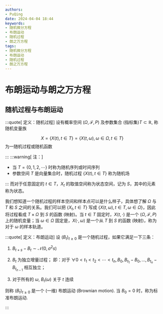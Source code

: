 ```yaml
---
authors:
- PuQing
date: 2024-04-04 18:44
keywords:
- 随机微分方程
- 布朗运动
- 随机过程
- 朗之万方程
tags:
- 随机微分方程
- 布朗运动
- 随机过程
- 朗之万方程
---
```

# 布朗运动与朗之万方程

## 随机过程与布朗运动

:::quote[ 定义：随机过程]
设有概率空间 $(\Omega,\mathcal{F},P)$ 及参数集合 (指标集)$T\subset \mathbb{R}$, 称随机变量族

$$
X=\{X(t),t \in T\}=\left\{ X(t,\omega),\omega \in \Omega,t \in T \right\} 
$$
为一随机过程或随机函数


<!--truncate-->
:::
:::warning[ 注：]

- 当 $T=\left\{ 0,1,2,\cdots \right\}$ 时称为随机序列或时间序列
- 参数空间 $T$ 是向量集合时，随机过程 $\left\{ X(t),t \in T \right\}$ 称为随机场

:::
而对于任意固定的 $t \in T$，$X_{t}$ 的取值空间称为状态空间，记为 $S$，其中的元素称为状态。

我们想知道一个随机过程的样本空间和样本点可以是什么样子，具体想了解 $\Omega$ 与 $T$ 和 $S$ 之间的关系。我们可以把 $\left\{ X_{t},t \in T \right\}$ 写成 $\left\{ X(t,\omega),t \in T,\omega \in \Omega \right\}$，因此将过程看成 $T \times \Omega$ 到 $S$ 的函数 (映射)。当 $t \in T$ 固定时，$X(t,\cdot)$ 是一个 $(\Omega,\mathcal{F},P)$ 上的随机变量；当 $\omega \in \Omega$ 固定是，$X(\cdot,\omega)$ 是一个从 $T$ 到 $S$ 的函数 (映射)，称为对于 $\omega$ 的样本轨道。

:::quote[ 定义：布朗运动]
设 $(B_{t})_{t \ge 0}$ 是一个随机过程，如果它满足一下三条：

1. $B_{t+s}-B_{t} \sim \mathcal{N}(0,\sigma^{2}s)$

2. $B_{t}$ 为独立增量过程；
   即：对于 $\forall 0< t_{1}<t_{2}<\cdots<t_{n},B_{0},B_{t_{1}}-B_{0},\dots,B_{t_{n}}-B_{t_{n-1}}$ 相互独立；

3. 对于所有的 $\omega$, $B_{t}(\omega)$ 关于 $t$ 连续

则称 $(B_{t})_{t \ge 0 }$ 是一个 (一维) 布朗运动 (Brownian motion). 当 $B_{0}=0$ 时，称为标准布朗运动.

:::
